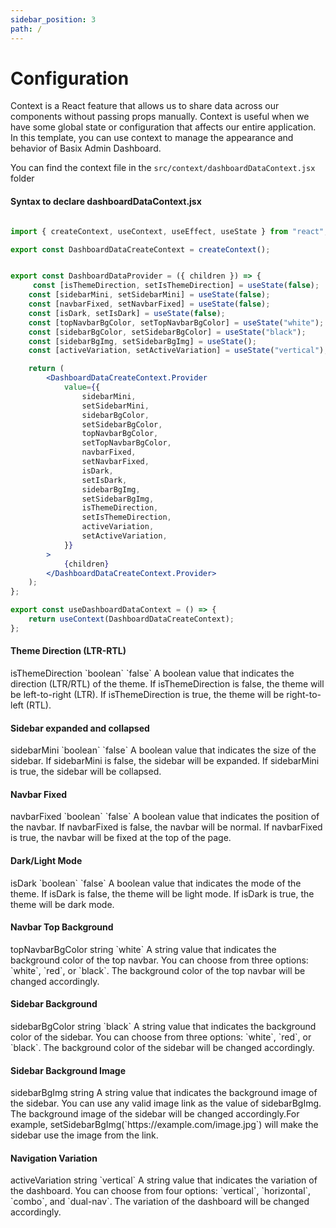 ```yaml
---
sidebar_position: 3
path: /
---
```



# Configuration

Context is a React feature that allows us to share data across our components without passing props manually. Context is useful when we have some global state or configuration that affects our entire application. In this template, you can use context to manage the appearance and behavior of Basix Admin Dashboard.

You can find the context file in the `src/context/dashboardDataContext.jsx` folder


#### Syntax to declare dashboardDataContext.jsx 

```jsx title="Configuration"

import { createContext, useContext, useEffect, useState } from "react";

export const DashboardDataCreateContext = createContext();


export const DashboardDataProvider = ({ children }) => {
     const [isThemeDirection, setIsThemeDirection] = useState(false);
    const [sidebarMini, setSidebarMini] = useState(false);
    const [navbarFixed, setNavbarFixed] = useState(false);
    const [isDark, setIsDark] = useState(false);
    const [topNavbarBgColor, setTopNavbarBgColor] = useState("white");
    const [sidebarBgColor, setSidebarBgColor] = useState("black");
    const [sidebarBgImg, setSidebarBgImg] = useState();
    const [activeVariation, setActiveVariation] = useState("vertical");

    return (
        <DashboardDataCreateContext.Provider
            value={{
                sidebarMini,
                setSidebarMini,
                sidebarBgColor,
                setSidebarBgColor,
                topNavbarBgColor,
                setTopNavbarBgColor,
                navbarFixed,
                setNavbarFixed,
                isDark,
                setIsDark,
                sidebarBgImg,
                setSidebarBgImg,
                isThemeDirection,
                setIsThemeDirection,
                activeVariation,
                setActiveVariation,
            }}
        >
            {children}
        </DashboardDataCreateContext.Provider>
    );
};

export const useDashboardDataContext = () => {
    return useContext(DashboardDataCreateContext);
};

```
#### Theme Direction (LTR-RTL)
<FeatureTable>
    <tr>
        <td>isThemeDirection</td>
        <td>`boolean`</td>
        <td>`false`</td>
        <td>A boolean value that indicates the direction (LTR/RTL) of the theme. If isThemeDirection is false, the theme will be left-to-right (LTR). If isThemeDirection is true, the theme will be right-to-left (RTL).</td>
    </tr>
</FeatureTable>

#### Sidebar expanded and collapsed 
<FeatureTable>
    <tr>
        <td>sidebarMini</td>
        <td>`boolean`</td>
        <td>`false`</td>
        <td>A boolean value that indicates the size of the sidebar. If sidebarMini is false, the sidebar will be expanded. If sidebarMini is true, the sidebar will be collapsed.</td>
    </tr>
</FeatureTable>

#### Navbar Fixed
<FeatureTable>
    <tr>
        <td>navbarFixed</td>
        <td>`boolean`</td>
        <td>`false`</td>
        <td>A boolean value that indicates the position of the navbar. If navbarFixed is false, the navbar will be normal. If navbarFixed is true, the navbar will be fixed at the top of the page.</td>
    </tr>
</FeatureTable>

#### Dark/Light Mode
<FeatureTable>
    <tr>
        <td>isDark</td>
        <td>`boolean`</td>
        <td>`false`</td>
        <td>A boolean value that indicates the mode of the theme. If isDark is false, the theme will be light mode. If isDark is true, the theme will be dark mode.</td>
    </tr>
</FeatureTable>

#### Navbar Top Background
<FeatureTable>
    <tr>
        <td>topNavbarBgColor</td>
        <td>string</td>
        <td>`white`</td>
        <td>A string value that indicates the background color of the top navbar. You can choose from three options: `white`, `red`, or `black`. The background color of the top navbar will be changed accordingly.</td>
    </tr>
</FeatureTable>

#### Sidebar Background
<FeatureTable>
    <tr>
        <td>sidebarBgColor</td>
        <td>string</td>
        <td>`black`</td>
        <td> A string value that indicates the background color of the sidebar. You can choose from three options: `white`, `red`, or `black`. The background color of the sidebar will be changed accordingly.</td>
    </tr>
</FeatureTable>

#### Sidebar Background Image
<FeatureTable>
    <tr>
        <td>sidebarBgImg</td>
        <td>string</td>
        <td></td>
        <td>A string value that indicates the background image of the sidebar. You can use any valid image link as the value of sidebarBgImg. The background image of the sidebar will be changed accordingly.For example, setSidebarBgImg(`https://example.com/image.jpg`) will make the sidebar use the image from the link.</td>
    </tr>
</FeatureTable>

#### Navigation Variation
<FeatureTable>
    <tr>
        <td>activeVariation</td>
        <td>string</td>
        <td>`vertical`</td>
        <td>A string value that indicates the variation of the dashboard. You can choose from four options: `vertical`, `horizontal`, `combo`, and `dual-nav`. The variation of the dashboard will be changed accordingly.</td>
    </tr>
</FeatureTable>